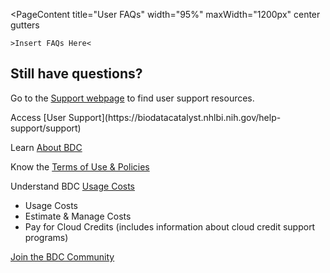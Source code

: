 
<PageContent 
  title="User FAQs"
  width="95%" maxWidth="1200px" center gutters
>

`>Insert FAQs Here<`

## Still have questions? 

Go to the [Support webpage](https://biodatacatalyst.nhlbi.nih.gov/help-support/support) to find user support resources.

<NextStepsCard>
  Access [User Support](https://biodatacatalyst.nhlbi.nih.gov/help-support/support)

  Learn [About BDC](https://biodatacatalyst.nhlbi.nih.gov/about/overview)

  Know the [Terms of Use & Policies](https://biodatacatalyst.nhlbi.nih.gov/user-resources/usage-terms)

  Understand BDC [Usage Costs](https://biodatacatalyst.nhlbi.nih.gov/user-resources/usage-costs)
  - Usage Costs
  - Estimate & Manage Costs
  - Pay for Cloud Credits (includes information about cloud credit support programs)

  [Join the BDC Community](https://biodatacatalyst.nhlbi.nih.gov/join-bdc)
</NextStepsCard>

</PageContent>
